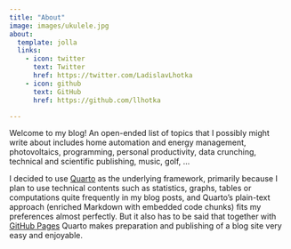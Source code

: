 ```yaml
---
title: "About"
image: images/ukulele.jpg
about:
  template: jolla
  links:
    - icon: twitter
      text: Twitter
      href: https://twitter.com/LadislavLhotka
    - icon: github
      text: GitHub
      href: https://github.com/llhotka

---
```


Welcome to my blog! An open-ended list of topics that I possibly might
write about includes home automation and energy management,
photovoltaics, programming, personal productivity, data crunching,
technical and scientific publishing, music, golf, …

I decided to use [Quarto](https://quarto.org) as the underlying
framework, primarily because I plan to use technical contents such as
statistics, graphs, tables or computations quite frequently in my blog
posts, and Quarto's plain-text approach (enriched Markdown with
embedded code chunks) fits my preferences almost perfectly. But it
also has to be said that together with [GitHub
Pages](https://pages.github.com) Quarto makes preparation and
publishing of a blog site very easy and enjoyable.
